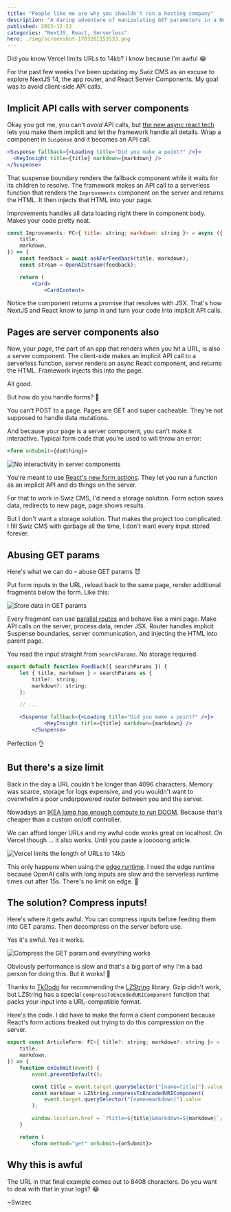 ```yaml
---
title: "People like me are why you shouldn't run a hosting company"
description: "A daring adventure of manipulating GET parameters in a NextJS 14 project, pushing hosting limits and avoiding the need for data storage. Dive into the chaos of compressing inputs to keep the project delightfully storage-free."
published: 2023-12-22
categories: "NextJS, React, Serverless"
hero: ./img/screenshot-1703261153533.png
---
```


Did you know Vercel limits URLs to 14kb? I know because I'm awful 😂

For the past few weeks I've been updating my Swiz CMS as an excuse to explore NextJS 14, the app router, and React Server Components. My goal was to avoid client-side API calls.

## Implicit API calls with server components

Okay you got me, you can't _avoid_ API calls, but [the new async react tech](https://swizec.com/blog/async-react-with-nextjs-13/) lets you make them implicit and let the framework handle all details. Wrap a component in `Suspense` and it becomes an API call.

```jsx
<Suspense fallback={<Loading title="Did you make a point?" />}>
  <KeyInsight title={title} markdown={markdown} />
</Suspense>
```

That suspense boundary renders the fallback component while it waits for its children to resolve. The framework makes an API call to a serverless function that renders the `Improvements` component on the server and returns the HTML. It then injects that HTML into your page.

Improvements handles all data loading right there in component body. Makes your code pretty neat.

```jsx
const Improvements: FC<{ title: string; markdown: string }> = async ({
    title,
    markdown,
}) => {
    const feedback = await askForFeedback(title, markdown);
    const stream = OpenAIStream(feedback);

    return (
        <Card>
            <CardContent>
```

Notice the component returns a promise that resolves with JSX. That's how NextJS and React know to jump in and turn your code into implicit API calls.

## Pages are server components also

Now, your _page_, the part of an app that renders when you hit a URL, is also a server component. The client-side makes an implicit API call to a serverless function, server renders an async React component, and returns the HTML. Framework injects this into the page.

All good.

But how do you handle forms? 🤔

You can't POST to a page. Pages are GET and super cacheable. They're not supposed to handle data mutations.

And because your page is a server component, you can't make it interactive. Typical form code that you're used to will throw an error:

```jsx
<form onSubmit={doAthing}>
```

![No interactivity in server components](./img/No-interactivity-in-server-components-155h94.png)

You're meant to use [React's new form actions](https://react.dev/reference/react-dom/hooks/useFormState). They let you run a function as an implicit API and do things on the server.

For that to work in Swiz CMS, I'd need a storage solution. Form action saves data, redirects to new page, page shows results.

But I don't want a storage solution. That makes the project too complicated. I fill Swiz CMS with garbage all the time, I don't want every input stored forever.

## Abusing GET params

Here's what we can do – abuse GET params 😈

Put form inputs in the URL, reload back to the same page, render additional fragments below the form. Like this:

![Store data in GET params](./img/Store-data-in-GET-params-djf311.png)

Every fragment can use [parallel routes](https://nextjs.org/docs/app/building-your-application/routing/parallel-routes) and behave like a mini page. Make API calls on the server, process data, render JSX. Router handles implicit Suspense boundaries, server communication, and injecting the HTML into parent page.

You read the input straight from `searchParams`. No storage required.

```jsx
export default function Feedback({ searchParams }) {
    let { title, markdown } = searchParams as {
        title?: string;
        markdown?: string;
    };

    // ...

    <Suspense fallback={<Loading title="Did you make a point?" />}>
		    <KeyInsight title={title} markdown={markdown} />
		</Suspense>
```

Perfection 👌

## But there's a size limit

Back in the day a URL couldn't be longer than 4096 characters. Memory was scarce, storage for logs expensive, and you wouldn't want to overwhelm a poor underpowered router between you and the server.

Nowadays an [IKEA lamp has enough compute to run DOOM](https://www.pcmag.com/news/you-can-run-doom-on-a-chip-from-a-15-ikea-smart-lamp). Because that's cheaper than a custom on/off controller.

We can afford longer URLs and my awful code works great on localhost. On Vercel though ... it also works. Until you paste a looooong article.

![Vercel limits the length of URLs to 14kb](./img/Vercel-limits-the-length-of-URLs-to-14kb-75998i.png)

This only happens when using the [edge runtime](https://vercel.com/docs/functions/edge-functions/edge-runtime). I need the edge runtime because OpenAI calls with long inputs are slow and the serverless runtime times out after 15s. There's no limit on edge. 🤷

## The solution? Compress inputs!

Here's where it gets awful. You can compress inputs before feeding them into GET params. Then decompress on the server before use.

Yes it's awful. Yes it works.

![Compress the GET param and everything works](./img/Compress-the-GET-param-and-everything-works-fe3fdh.gif)

Obviously performance is slow and that's a big part of why I'm a bad person for doing this. But it works! 🥳

Thanks to [TkDodo](https://twitter.com/tkdodo) for recommending the [LZString](https://pieroxy.net/blog/pages/lz-string/guide.html) library. Gzip didn't work, but LZString has a special `compressToEncodedURIComponent` function that packs your input into a URL-compatible format.

Here's the code. I did have to make the form a client component because React's form actions freaked out trying to do this compression on the server.

```jsx
export const ArticleForm: FC<{ title?: string; markdown?: string }> = ({
    title,
    markdown,
}) => {
    function onSubmit(event) {
        event.preventDefault();

        const title = event.target.querySelector("[name=title]").value;
        const markdown = LZString.compressToEncodedURIComponent(
            event.target.querySelector("[name=markdown]").value
        );

        window.location.href = `?title=${title}&markdown=${markdown}`;
    }

    return (
        <form method="get" onSubmit={onSubmit}>
```

## Why this is awful

The URL in that final example comes out to 8408 characters. Do _you_ want to deal with that in your logs? 😂

\~Swizec
